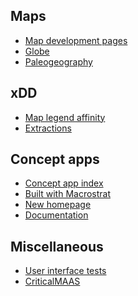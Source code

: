 
<PageHeaderV2 title="Development" showLogo></PageHeaderV2>

## Maps

- [Map development pages](/dev/map)
- [Globe](/dev/globe)
- [Paleogeography](/dev/paleo)


## xDD

- [Map legend affinity](/dev/map/legend-affinity)
- [Extractions](/integrations/xdd/extractions)

## Concept apps

- [Concept app index](/dev/concepts)
- [Built with Macrostrat](/dev/test-site/about)
- [New homepage](/dev/test-site/main-page)
- [Documentation](/dev/docs)

## Miscellaneous

- [User interface tests](/dev/ui-tests)
- [CriticalMAAS](/integrations/criticalmaas)
